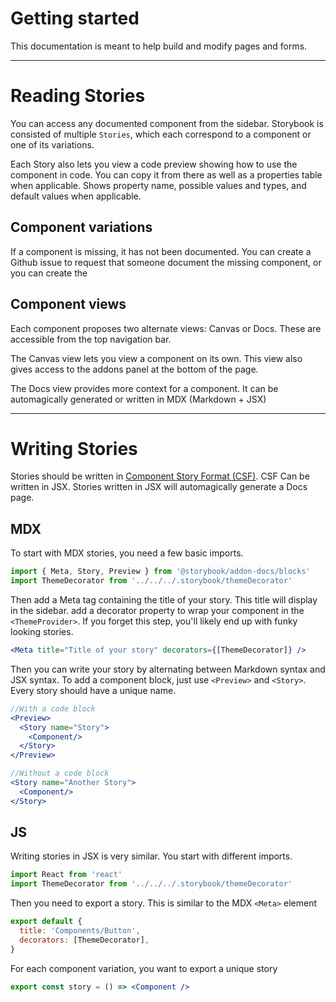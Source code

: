 
<Meta id="1-start" title="Getting started" decorators={[ThemeDecorator]} />

# Getting started

This documentation is meant to help build and modify pages and forms.

---

# Reading Stories

You can access any documented component from the sidebar. Storybook is consisted of multiple `Stories`, which each correspond to a component or one of its variations.

Each Story also lets you view a code preview showing how to use the component in code. You can copy it from there as well as a properties table when applicable. Shows property name, possible values and types, and default values when applicable.

## Component variations

If a component is missing, it has not been documented. You can create a Github issue to request that someone document the missing component, or you can create the

## Component views

Each component proposes two alternate views: Canvas or Docs. These are accessible from the top navigation bar.

The Canvas view lets you view a component on its own. This view also gives access to the addons panel at the bottom of the page.

The Docs view provides more context for a component. It can be automagically generated or written in MDX (Markdown + JSX)

---

# Writing Stories

Stories should be written in [Component Story Format (CSF)](https://storybook.js.org/docs/formats/component-story-format/). CSF Can be written in JSX. Stories written in JSX will automagically generate a Docs page.

## MDX

To start with MDX stories, you need a few basic imports.

```jsx
import { Meta, Story, Preview } from '@storybook/addon-docs/blocks'
import ThemeDecorator from '../../../.storybook/themeDecorator'
```

Then add a Meta tag containing the title of your story. This title will display in the sidebar. add a decorator property to wrap your component in the `<ThemeProvider>`. If you forget this step, you'll likely end up with funky looking stories.

```jsx
<Meta title="Title of your story" decorators={[ThemeDecorator]} />
```

Then you can write your story by alternating between Markdown syntax and JSX syntax. To add a component block, just use `<Preview>` and `<Story>`. Every story should have a unique name.

```jsx
//With a code block
<Preview>
  <Story name="Story">
    <Component/>
  </Story>
</Preview>

//Without a code block
<Story name="Another Story">
  <Component/>
</Story>
```

## JS

Writing stories in JSX is very similar. You start with different imports.

```jsx
import React from 'react'
import ThemeDecorator from '../../../.storybook/themeDecorator'
```

Then you need to export a story. This is similar to the MDX `<Meta>` element

```jsx
export default {
  title: 'Components/Button',
  decorators: [ThemeDecorator],
}
```

For each component variation, you want to export a unique story

```jsx
export const story = () => <Component />
```
